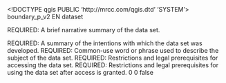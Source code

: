 <!DOCTYPE qgis PUBLIC 'http://mrcc.com/qgis.dtd' 'SYSTEM'>
<qgis version="3.22.14-Bia?owie?a">
  <identifier>boundary_p_v2</identifier>
  <parentidentifier></parentidentifier>
  <language>EN</language>
  <type>dataset</type>
  <title>boundary_p_v2</title>
  <abstract>REQUIRED: A brief narrative summary of the data set.

REQUIRED: A summary of the intentions with which the data set was developed.</abstract>
  <keywords vocabulary="gmd:topicCategory">
    <keyword>REQUIRED: Common-use word or phrase used to describe the subject of the data set.</keyword>
  </keywords>
  <links>
    <link format="" description="" mimeType="" name="Shapefile" size="" url="file://\\File\Maps\CECGIS\ENGLISH\_in_progress\Basemap_Geodatabase\Shapefiles_of_Basemap_layers\Extracted from updated Geodatabase, May 27 2010\boundary_p_v2.shp" type="Local Area Network"/>
  </links>
  <fees></fees>
  <constraints type="Access">REQUIRED: Restrictions and legal prerequisites for accessing the data set.</constraints>
  <rights>REQUIRED: Restrictions and legal prerequisites for using the data set after access is granted.</rights>
  <encoding></encoding>
  <crs>
    <spatialrefsys>
      <wkt></wkt>
      <proj4></proj4>
      <srsid>0</srsid>
      <srid>0</srid>
      <authid></authid>
      <description></description>
      <projectionacronym></projectionacronym>
      <ellipsoidacronym></ellipsoidacronym>
      <geographicflag>false</geographicflag>
    </spatialrefsys>
  </crs>
  <extent>
    <spatial crs="EPSG:4326" miny="-3920000.0063999998383224" minz="0" minx="-5835000" maxx="4462000.00549999997019768" maxy="4907000" dimensions="2" maxz="0"/>
  </extent>
</qgis>
